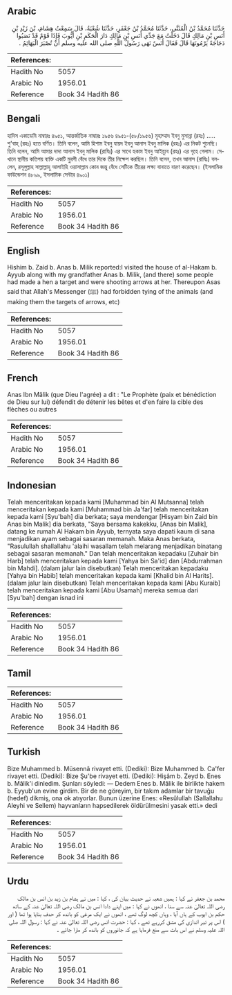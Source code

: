 ## Arabic


<div dir="rtl" lang="ar" style={{fontSize:'larger',backgroundColor:'#f8f9fa',padding:20}}>
حَدَّثَنَا مُحَمَّدُ بْنُ الْمُثَنَّى، حَدَّثَنَا مُحَمَّدُ بْنُ جَعْفَرٍ، حَدَّثَنَا شُعْبَةُ، قَالَ سَمِعْتُ هِشَامَ، بْنَ زَيْدِ بْنِ أَنَسِ بْنِ مَالِكٍ قَالَ دَخَلْتُ مَعَ جَدِّي أَنَسِ بْنِ مَالِكٍ دَارَ الْحَكَمِ بْنِ أَيُّوبَ فَإِذَا قَوْمٌ قَدْ نَصَبُوا دَجَاجَةً يَرْمُونَهَا قَالَ فَقَالَ أَنَسٌ نَهَى رَسُولُ اللَّهِ صلى الله عليه وسلم أَنْ تُصْبَرَ الْبَهَائِمُ ‏.‏
</div>
<div style={{backgroundColor:'#f8f9fa',padding:20, marginBottom: 10}}><table> <thead> <tr> <th>References:</th> <th></th> </tr> </thead> <tbody><tr><td>Hadith No</td><td>5057</td></tr><tr><td>Arabic No</td><td>1956.01</td></tr><tr><td>Reference</td><td>Book 34 Hadith 86</td></tr></tbody></table></div>

## Bengali


<div dir="ltr" lang="bn" style={{fontSize:'larger',backgroundColor:'#f8f9fa',padding:20}}>
হাদিস একাডেমি নাম্বারঃ ৪৯৫১, আন্তর্জাতিক নাম্বারঃ ১৯৫৬ ৪৯৫১-(৫৮/১৯৫৬) মুহাম্মাদ ইবনু মুসান্না (রহঃ) ..... শু'বাহ্ (রহঃ) হতে বর্ণিত। তিনি বলেন, আমি হিশাম ইবনু যায়দ ইবনু আনাস ইবনু মালিক (রহঃ) এর নিকট শুনেছি। তিনি বলেন, আমি আমার দাদা আনাস ইবনু মালিক (রাযিঃ) এর সাথে হকাম ইবনু আইয়্যুব (রহঃ) এর গৃহে গেলাম। সেখানে স্থানীয় কতিপয় ব্যক্তি একটি মুরগী বেঁধে তার দিকে তীর নিক্ষেপ করছিল। তিনি বলেন, তখন আনাস (রাযিঃ) বললেন, রসূলুল্লাহ সাল্লাল্লাহু আলাইহি ওয়াসাল্লাম কোন জন্তু বেঁধে সেটিকে তীরের লক্ষ্য বানাতে বারণ করেছেন। (ইসলামিক ফাউন্ডেশন ৪৮৯৯, ইসলামিক সেন্টার ৪৯০১)
</div>
<div style={{backgroundColor:'#f8f9fa',padding:20, marginBottom: 10}}><table> <thead> <tr> <th>References:</th> <th></th> </tr> </thead> <tbody><tr><td>Hadith No</td><td>5057</td></tr><tr><td>Arabic No</td><td>1956.01</td></tr><tr><td>Reference</td><td>Book 34 Hadith 86</td></tr></tbody></table></div>

## English


<div dir="ltr" lang="en" style={{fontSize:'larger',backgroundColor:'#f8f9fa',padding:20}}>
Hishim b. Zaid b. Anas b. Milik reported:I visited the house of al-Hakam b. Ayyub along with my grandfather Anas b. Milik, (and there) some people had made a hen a target and were shooting arrows at her. Thereupon Asas said that Allah's Messenger (ﷺ) had forbidden tying of the animals (and making them the targets of arrows, etc)
</div>
<div style={{backgroundColor:'#f8f9fa',padding:20, marginBottom: 10}}><table> <thead> <tr> <th>References:</th> <th></th> </tr> </thead> <tbody><tr><td>Hadith No</td><td>5057</td></tr><tr><td>Arabic No</td><td>1956.01</td></tr><tr><td>Reference</td><td>Book 34 Hadith 86</td></tr></tbody></table></div>

## French


<div dir="ltr" lang="fr" style={{fontSize:'larger',backgroundColor:'#f8f9fa',padding:20}}>
Anas Ibn Mâlik (que Dieu l'agrée) a dit : "Le Prophète (paix et bénédiction de Dieu sur lui) défendit de détenir les bêtes et d'en faire la cible des flèches ou autres
</div>
<div style={{backgroundColor:'#f8f9fa',padding:20, marginBottom: 10}}><table> <thead> <tr> <th>References:</th> <th></th> </tr> </thead> <tbody><tr><td>Hadith No</td><td>5057</td></tr><tr><td>Arabic No</td><td>1956.01</td></tr><tr><td>Reference</td><td>Book 34 Hadith 86</td></tr></tbody></table></div>

## Indonesian


<div dir="ltr" lang="id" style={{fontSize:'larger',backgroundColor:'#f8f9fa',padding:20}}>
Telah menceritakan kepada kami [Muhammad bin Al Mutsanna] telah menceritakan kepada kami [Muhammad bin Ja'far] telah menceritakan kepada kami [Syu'bah] dia berkata; saya mendengar [Hisyam bin Zaid bin Anas bin Malik] dia berkata, "Saya bersama kakekku, [Anas bin Malik], datang ke rumah Al Hakam bin Ayyub, ternyata saya dapati kaum di sana menjadikan ayam sebagai sasaran memanah. Maka Anas berkata, "Rasulullah shallallahu 'alaihi wasallam telah melarang menjadikan binatang sebagai sasaran memanah." Dan telah menceritakan kepadaku [Zuhair bin Harb] telah menceritakan kepada kami [Yahya bin Sa'id] dan [Abdurrahman bin Mahdi]. (dalam jalur lain disebutkan) Telah menceritakan kepadaku [Yahya bin Habib] telah menceritakan kepada kami [Khalid bin Al Harits]. (dalam jalur lain disebutkan) Telah menceritakan kepada kami [Abu Kuraib] telah menceritakan kepada kami [Abu Usamah] mereka semua dari [Syu'bah] dengan isnad ini
</div>
<div style={{backgroundColor:'#f8f9fa',padding:20, marginBottom: 10}}><table> <thead> <tr> <th>References:</th> <th></th> </tr> </thead> <tbody><tr><td>Hadith No</td><td>5057</td></tr><tr><td>Arabic No</td><td>1956.01</td></tr><tr><td>Reference</td><td>Book 34 Hadith 86</td></tr></tbody></table></div>

## Tamil


<div dir="ltr" lang="ta" style={{fontSize:'larger',backgroundColor:'#f8f9fa',padding:20}}>

</div>
<div style={{backgroundColor:'#f8f9fa',padding:20, marginBottom: 10}}><table> <thead> <tr> <th>References:</th> <th></th> </tr> </thead> <tbody><tr><td>Hadith No</td><td>5057</td></tr><tr><td>Arabic No</td><td>1956.01</td></tr><tr><td>Reference</td><td>Book 34 Hadith 86</td></tr></tbody></table></div>

## Turkish


<div dir="ltr" lang="tr" style={{fontSize:'larger',backgroundColor:'#f8f9fa',padding:20}}>
Bize Muhammed b. Müsennâ rivayet etti. (Dediki): Bize Muhammed b. Ca'fer rivayet etti. (Dediki): Bize Şu'be rivayet etti. (Dediki): Hişâm b. Zeyd b. Enes b. Mâlik'i dinledim. Şunları söyledi: — Dedem Enes b. Mâlik ile birlikte hakem b. Eyyub'un evine girdim. Bir de ne göreyim, bir takım adamlar bir tavuğu (hedef) dikmiş, ona ok atıyorlar. Bunun üzerine Enes: «Resûlullah (Sallallahu Aleyhi ve Sellem) hayvanların hapsedilerek öldürülmesini yasak etti.» dedi
</div>
<div style={{backgroundColor:'#f8f9fa',padding:20, marginBottom: 10}}><table> <thead> <tr> <th>References:</th> <th></th> </tr> </thead> <tbody><tr><td>Hadith No</td><td>5057</td></tr><tr><td>Arabic No</td><td>1956.01</td></tr><tr><td>Reference</td><td>Book 34 Hadith 86</td></tr></tbody></table></div>

## Urdu


<div dir="rtl" lang="ur" style={{fontSize:'larger',backgroundColor:'#f8f9fa',padding:20}}>
محمد بن جعفر نے کہا : ہمیں شعبہ نے حدیث بیان کی ، کہا : میں نے ہشام بن زید بن انس بن مالک رضی اللہ تعالیٰ عنہ سے سنا ، انھوں نے کہا : میں اپنے دادا انس بن مالک رضی اللہ تعالیٰ عنہ کے ساتھ حکم بن ایوب کے ہاں آیا ، وہاں کچھ لوگ تھے ، انھوں نے ایک مرغی کو باندھ کر حدف بنایا ہوا تھا ( اور ) اس پر تیر اندازی کی مشق کررہے تھے ، کہا : حضرت انس رضی اللہ تعالیٰ عنہ نے کہا : رسول اللہ صلی اللہ علیہ وسلم نے اس بات سے منع فرمایا ہے کہ جانوروں کو باندھ کر مارا جائے ۔
</div>
<div style={{backgroundColor:'#f8f9fa',padding:20, marginBottom: 10}}><table> <thead> <tr> <th>References:</th> <th></th> </tr> </thead> <tbody><tr><td>Hadith No</td><td>5057</td></tr><tr><td>Arabic No</td><td>1956.01</td></tr><tr><td>Reference</td><td>Book 34 Hadith 86</td></tr></tbody></table></div>